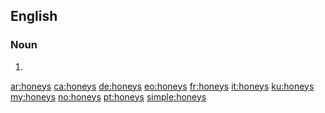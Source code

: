 ==English==

===Noun===
{{head|en}}

# {{plural of|honey}}

[[ar:honeys]]
[[ca:honeys]]
[[de:honeys]]
[[eo:honeys]]
[[fr:honeys]]
[[it:honeys]]
[[ku:honeys]]
[[my:honeys]]
[[no:honeys]]
[[pt:honeys]]
[[simple:honeys]]